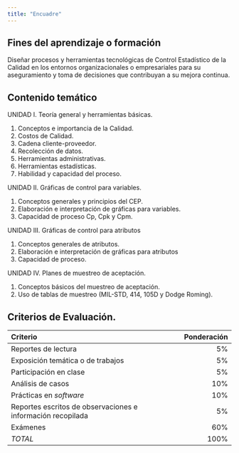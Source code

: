 ```yaml
---
title: "Encuadre"
---
```


## Fines del aprendizaje o formación

Diseñar procesos y herramientas tecnológicas de Control Estadístico de la Calidad en los entornos organizacionales o empresariales para su aseguramiento y toma de decisiones que contribuyan a su mejora continua.

## Contenido temático

UNIDAD I. Teoría general y herramientas básicas.

1. Conceptos e importancia de la Calidad.
2. Costos de Calidad.
3. Cadena cliente-proveedor.
4. Recolección de datos.
5. Herramientas administrativas.
6. Herramientas estadísticas.
7. Habilidad y capacidad del proceso.
  
UNIDAD II. Gráficas de control para variables.

1. Conceptos generales y principios del CEP.
2. Elaboración e interpretación de gráficas para variables.
3. Capacidad de proceso Cp, Cpk y Cpm.

UNIDAD III. Gráficas de control para atributos

1. Conceptos generales de atributos.
2. Elaboración e interpretación de gráficas para atributos
3. Capacidad de proceso.

UNIDAD IV. Planes de muestreo de aceptación.

1. Conceptos básicos del muestreo de aceptación.
2. Uso de tablas de muestreo (MIL-STD, 414, 105D y Dodge Roming).

## Criterios de Evaluación.

Criterio | Ponderación
:---|---:
Reportes de lectura | 5%
Exposición temática o de trabajos | 5%
Participación en clase | 5%
Análisis de casos | 10%
Prácticas en _software_ | 10%
Reportes escritos de observaciones e información recopilada | 5%
Exámenes | 60%
_TOTAL_ | 100%
